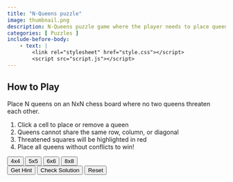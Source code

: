 ```yaml
---
title: "N-Queens puzzle"
image: thumbnail.png
description: N-Queens puzzle game where the player needs to place queens on a chess board without them threatening each other.
categories: [ Puzzles ]
include-before-body:
    - text: |
        <link rel="stylesheet" href="style.css"></script>
        <script src="script.js"></script>
---
```


```{=html}
<div class="container">    
    <div class="instructions">
        <h2>How to Play</h2>
        <p>Place N queens on an NxN chess board where no two queens threaten each other.</p>
        <ol>
            <li>Click a cell to place or remove a queen</li>
            <li>Queens cannot share the same row, column, or diagonal</li>
            <li>Threatened squares will be highlighted in red</li>
            <li>Place all queens without conflicts to win!</li>
        </ol>
    </div>

    <div class="level-select">
        <button onclick="setLevel(4)">4x4</button>
        <button onclick="setLevel(5)">5x5</button>
        <button onclick="setLevel(6)">6x6</button>
        <button onclick="setLevel(8)">8x8</button>
    </div>

    <div class="queen-count" id="queenCount"></div>
    <div class="board" id="board"></div>

    <div class="controls">
        <button onclick="getHint()">Get Hint</button>
        <button onclick="checkSolution()">Check Solution</button>
        <button onclick="resetPuzzle()">Reset</button>
    </div>

    <div class="status" id="status"></div>
</div>

<script>
    setTimeout(() => {
        // Initialize the game when the page loads
        initializePuzzle();
    }, 200);
</script>


```